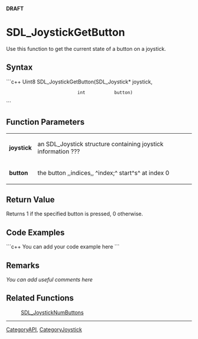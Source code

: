 <!-- pragma section-numbers off -->
<!-- pragma disable-camelcase -->
'''DRAFT'''

= SDL_JoystickGetButton =
Use this function to get the current state of a button on a joystick.


== Syntax ==
```c++
Uint8 SDL_JoystickGetButton(SDL_Joystick* joystick,
                            int           button)
```

== Function Parameters ==
{|
|'''joystick'''
|an SDL_Joystick structure containing joystick information ???
|-
|'''button'''
|the button ,,indices,, ^index;^ start^s^ at index 0
|}

== Return Value ==
Returns 1 if the specified button is pressed, 0 otherwise.

== Code Examples ==
```c++
You can add your code example here
```

== Remarks ==
''You can add useful comments here''

== Related Functions ==
:[[SDL_JoystickNumButtons]]

----
[[CategoryAPI]], [[CategoryJoystick]]
